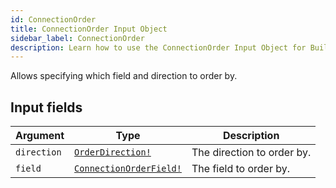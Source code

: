 ```yaml
---
id: ConnectionOrder
title: ConnectionOrder Input Object
sidebar_label: ConnectionOrder
description: Learn how to use the ConnectionOrder Input Object for Builder's API.
---
```


Allows specifying which field and direction to order by.

## Input fields

| Argument    | Type                                                                | Description                |
| ----------- | ------------------------------------------------------------------- | -------------------------- |
| `direction` | [`OrderDirection!`](/composer/builder/api/schema/enum/OrderDirection.mdx)             | The direction to order by. |
| `field`     | [`ConnectionOrderField!`](/composer/builder/api/schema/enum/ConnectionOrderField.mdx) | The field to order by.     |
